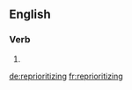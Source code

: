 ==English==

===Verb===
{{head|en}}

# {{present participle of|reprioritize|lang=en}}

[[de:reprioritizing]]
[[fr:reprioritizing]]